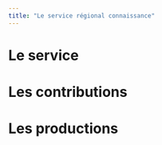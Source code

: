 ```yaml
---
title: "Le service régional connaissance"
---
```


# Le service

# Les contributions

# Les productions
